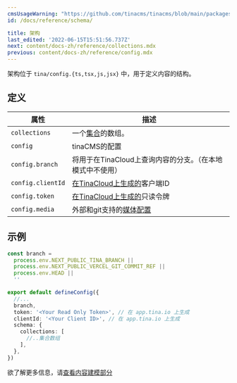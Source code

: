 ```yaml
---
cmsUsageWarning: "https://github.com/tinacms/tinacms/blob/main/packages/@tinacms/schema-tools/src/types/index.ts"
id: /docs/reference/schema/

title: 架构
last_edited: '2022-06-15T15:51:56.737Z'
next: content/docs-zh/reference/collections.mdx
previous: content/docs-zh/reference/config.mdx
---
```


架构位于 `tina/config.{ts,tsx,js,jsx}` 中，用于定义内容的结构。

## 定义

| 属性              | 描述                                                                                       |
| ----------------- | ------------------------------------------------------------------------------------------ |
| `collections`     | 一个[集合](/docs/reference/collections/)的数组。                                           |
| `config`          | tinaCMS的配置                                                                              |
| `config.branch`   | 将用于在TinaCloud上查询内容的分支。（在本地模式中不使用）                                  |
| `config.clientId` | [在TinaCloud上生成的](/docs/tinacloud/dashboard/)客户端ID                                 |
| `config.token`    | [在TinaCloud上生成的](/docs/tinacloud/dashboard/projects/#api-tokens)只读令牌             |
| `config.media`    | 外部和git支持的[媒体配置](/docs/reference/media/overview/)                                 |

## 示例

```ts
const branch =
  process.env.NEXT_PUBLIC_TINA_BRANCH ||
  process.env.NEXT_PUBLIC_VERCEL_GIT_COMMIT_REF ||
  process.env.HEAD ||
  ''

export default defineConfig({
  //...
  branch,
  token: '<Your Read Only Token>', // 在 app.tina.io 上生成
  clientId: '<Your Client ID>', // 在 app.tina.io 上生成
  schema: {
    collections: [
      //..集合数组
    ],
  },
})
```

欲了解更多信息，请[查看内容建模部分](/docs/schema/)